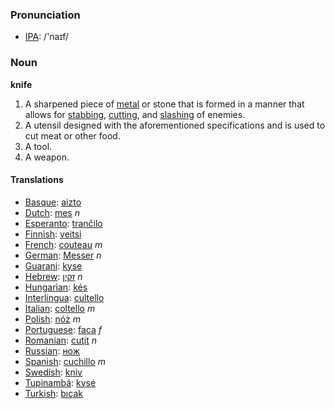 === Pronunciation ===
*[[w:IPA|IPA]]: /'naɪf/

=== Noun ===

'''knife'''

#A sharpened piece of [[metal]] or stone that is formed in a manner that allows for [[stab]]bing, [[cut]]ting, and [[slash]]ing of enemies.
#A utensil designed with the aforementioned specifications and is used to cut meat or other food.
# A tool.
# A weapon.

==== Translations ====
*[[Basque]]: [[aizto]]
*[[Dutch]]: [[mes]] ''n''
*[[Esperanto]]: [[tranĉilo]]
*[[Finnish]]: [[veitsi]]
*[[French]]: [[couteau]] ''m''
*[[German]]: [[Messer]] ''n''
*[[Guarani]]: [[kyse]]
*[[Hebrew]]: [[זקין]] ''n''
*[[Hungarian]]: [[kés]]
*[[Interlingua]]: [[cultello]]
*[[Italian]]: [[coltello]] ''m''
*[[Polish]]: [[nóż]] ''m''
*[[Portuguese]]: [[faca]] ''f''
*[[Romanian]]: [[cuţit]] ''n''
*[[Russian]]: [[нож]]
*[[Spanish]]: [[cuchillo]] ''m''
*[[Swedish]]: [[kniv]]
*[[Tupinambá]]: [[kysé]]
*[[Turkish]]: [[bıçak]]